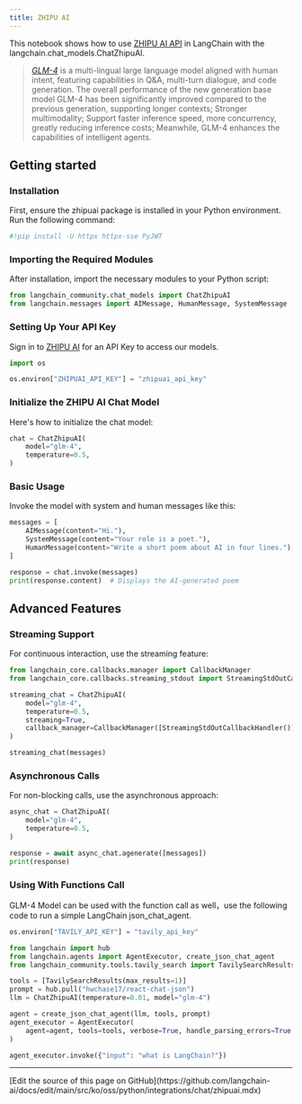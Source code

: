 ```yaml
---
title: ZHIPU AI
---
```


This notebook shows how to use [ZHIPU AI API](https://open.bigmodel.cn/dev/api) in LangChain with the langchain.chat_models.ChatZhipuAI.

>[*GLM-4*](https://open.bigmodel.cn/) is a multi-lingual large language model aligned with human intent, featuring capabilities in Q&A, multi-turn dialogue, and code generation. The overall performance of the new generation base model GLM-4 has been significantly improved compared to the previous generation, supporting longer contexts; Stronger multimodality; Support faster inference speed, more concurrency, greatly reducing inference costs; Meanwhile, GLM-4 enhances the capabilities of intelligent agents.

## Getting started

### Installation

First, ensure the zhipuai package is installed in your Python environment. Run the following command:

```python
#!pip install -U httpx httpx-sse PyJWT
```

### Importing the Required Modules

After installation, import the necessary modules to your Python script:

```python
from langchain_community.chat_models import ChatZhipuAI
from langchain.messages import AIMessage, HumanMessage, SystemMessage
```

### Setting Up Your API Key

Sign in to [ZHIPU AI](https://open.bigmodel.cn/login?redirect=%2Fusercenter%2Fapikeys) for an API Key to access our models.

```python
import os

os.environ["ZHIPUAI_API_KEY"] = "zhipuai_api_key"
```

### Initialize the ZHIPU AI Chat Model

Here's how to initialize the chat model:

```python
chat = ChatZhipuAI(
    model="glm-4",
    temperature=0.5,
)
```

### Basic Usage

Invoke the model with system and human messages like this:

```python
messages = [
    AIMessage(content="Hi."),
    SystemMessage(content="Your role is a poet."),
    HumanMessage(content="Write a short poem about AI in four lines."),
]
```

```python
response = chat.invoke(messages)
print(response.content)  # Displays the AI-generated poem
```

## Advanced Features

### Streaming Support

For continuous interaction, use the streaming feature:

```python
from langchain_core.callbacks.manager import CallbackManager
from langchain_core.callbacks.streaming_stdout import StreamingStdOutCallbackHandler
```

```python
streaming_chat = ChatZhipuAI(
    model="glm-4",
    temperature=0.5,
    streaming=True,
    callback_manager=CallbackManager([StreamingStdOutCallbackHandler()]),
)
```

```python
streaming_chat(messages)
```

### Asynchronous Calls

For non-blocking calls, use the asynchronous approach:

```python
async_chat = ChatZhipuAI(
    model="glm-4",
    temperature=0.5,
)
```

```python
response = await async_chat.agenerate([messages])
print(response)
```

### Using With Functions Call

GLM-4 Model can be used with the function call as well，use the following code to run a simple LangChain json_chat_agent.

```python
os.environ["TAVILY_API_KEY"] = "tavily_api_key"
```

```python
from langchain import hub
from langchain.agents import AgentExecutor, create_json_chat_agent
from langchain_community.tools.tavily_search import TavilySearchResults

tools = [TavilySearchResults(max_results=1)]
prompt = hub.pull("hwchase17/react-chat-json")
llm = ChatZhipuAI(temperature=0.01, model="glm-4")

agent = create_json_chat_agent(llm, tools, prompt)
agent_executor = AgentExecutor(
    agent=agent, tools=tools, verbose=True, handle_parsing_errors=True
)
```

```python
agent_executor.invoke({"input": "what is LangChain?"})
```

---

<Callout icon="pen-to-square" iconType="regular">
  [Edit the source of this page on GitHub](https://github.com/langchain-ai/docs/edit/main/src/ko/oss/python/integrations/chat/zhipuai.mdx)
</Callout>
